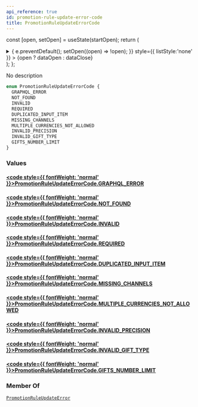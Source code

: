 ```yaml
---
api_reference: true
id: promotion-rule-update-error-code
title: PromotionRuleUpdateErrorCode
---
```






const [open, setOpen] = useState(startOpen);
return (
<details {...(open ? { open: true } : {})} className="details" style={{ border:'none', boxShadow:'none', background:'var(--ifm-background-color)' }}>
<summary
onClick={(e) => {
e.preventDefault();
setOpen((open) => !open);
}}
style={{ listStyle:'none' }} >
{open ? dataOpen : dataClose}
</summary>
{open && children}
</details>
);
};

No description

```graphql
enum PromotionRuleUpdateErrorCode {
  GRAPHQL_ERROR
  NOT_FOUND
  INVALID
  REQUIRED
  DUPLICATED_INPUT_ITEM
  MISSING_CHANNELS
  MULTIPLE_CURRENCIES_NOT_ALLOWED
  INVALID_PRECISION
  INVALID_GIFT_TYPE
  GIFTS_NUMBER_LIMIT
}
```

### Values

#### [<code style={{ fontWeight: 'normal' }}>PromotionRuleUpdateErrorCode.<b>GRAPHQL_ERROR</b></code>](#)

#### [<code style={{ fontWeight: 'normal' }}>PromotionRuleUpdateErrorCode.<b>NOT_FOUND</b></code>](#)

#### [<code style={{ fontWeight: 'normal' }}>PromotionRuleUpdateErrorCode.<b>INVALID</b></code>](#)

#### [<code style={{ fontWeight: 'normal' }}>PromotionRuleUpdateErrorCode.<b>REQUIRED</b></code>](#)

#### [<code style={{ fontWeight: 'normal' }}>PromotionRuleUpdateErrorCode.<b>DUPLICATED_INPUT_ITEM</b></code>](#)

#### [<code style={{ fontWeight: 'normal' }}>PromotionRuleUpdateErrorCode.<b>MISSING_CHANNELS</b></code>](#)

#### [<code style={{ fontWeight: 'normal' }}>PromotionRuleUpdateErrorCode.<b>MULTIPLE_CURRENCIES_NOT_ALLOWED</b></code>](#)

#### [<code style={{ fontWeight: 'normal' }}>PromotionRuleUpdateErrorCode.<b>INVALID_PRECISION</b></code>](#)

#### [<code style={{ fontWeight: 'normal' }}>PromotionRuleUpdateErrorCode.<b>INVALID_GIFT_TYPE</b></code>](#)

#### [<code style={{ fontWeight: 'normal' }}>PromotionRuleUpdateErrorCode.<b>GIFTS_NUMBER_LIMIT</b></code>](#)

### Member Of

[`PromotionRuleUpdateError`](../../../api-reference/miscellaneous/objects/promotion-rule-update-error.mdx) <Badge class="badge badge--secondary" text="object"/>
